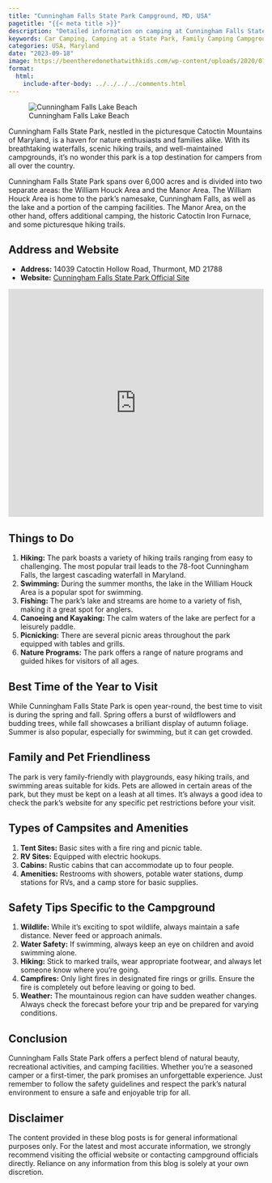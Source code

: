 ```yaml
---
title: "Cunningham Falls State Park Campground, MD, USA"
pagetitle: "{{< meta title >}}"
description: "Detailed information on camping at Cunningham Falls State Park, Maryland, USA."
keywords: Car Camping, Camping at a State Park, Family Camping Campground
categories: USA, Maryland
date: "2023-09-18"
image: https://beentheredonethatwithkids.com/wp-content/uploads/2020/07/Cunningham-Falls-3-2048x1536.jpg
format:
  html:
    include-after-body: ../../../../comments.html
---
```


![Cunningham Falls Lake Beach](https://beentheredonethatwithkids.com/wp-content/uploads/2020/07/Cunningham-Falls-3-2048x1536.jpg){fig-alt="Cunningham Falls Lake Beach" .preview-image}

Cunningham Falls State Park, nestled in the picturesque Catoctin Mountains of Maryland, is a haven for nature enthusiasts and families alike. With its breathtaking waterfalls, scenic hiking trails, and well-maintained campgrounds, it's no wonder this park is a top destination for campers from all over the country.

Cunningham Falls State Park spans over 6,000 acres and is divided into two separate areas: the William Houck Area and the Manor Area. The William Houck Area is home to the park's namesake, Cunningham Falls, as well as the lake and a portion of the camping facilities. The Manor Area, on the other hand, offers additional camping, the historic Catoctin Iron Furnace, and some picturesque hiking trails.

## Address and Website
- **Address:**  14039 Catoctin Hollow Road, Thurmont, MD 21788   
- **Website:**  [Cunningham Falls State Park Official Site](https://dnr.maryland.gov/publiclands/Pages/western/cunningham.aspx)  


<iframe src="https://www.google.com/maps/embed?pb=!1m18!1m12!1m3!1d3073.191147168118!2d-77.46466312402808!3d39.62289977157821!2m3!1f0!2f0!3f0!3m2!1i1024!2i768!4f13.1!3m3!1m2!1s0x89c9c756d86bf04f%3A0x4a1fd19304826c3d!2s14039%20Catoctin%20Hollow%20Rd%2C%20Thurmont%2C%20MD%2021788!5e0!3m2!1sen!2sus!4v1695149059888!5m2!1sen!2sus" width="100%" height="450" style="border:0;" allowfullscreen="" loading="lazy" referrerpolicy="no-referrer-when-downgrade"></iframe>


## Things to Do

1. **Hiking:**  The park boasts a variety of hiking trails ranging from easy to challenging. The most popular trail leads to the 78-foot Cunningham Falls, the largest cascading waterfall in Maryland.   
2. **Swimming:**  During the summer months, the lake in the William Houck Area is a popular spot for swimming.   
3. **Fishing:**  The park's lake and streams are home to a variety of fish, making it a great spot for anglers.   
4. **Canoeing and Kayaking:**  The calm waters of the lake are perfect for a leisurely paddle.   
5. **Picnicking:**  There are several picnic areas throughout the park equipped with tables and grills.   
6. **Nature Programs:**  The park offers a range of nature programs and guided hikes for visitors of all ages.  

## Best Time of the Year to Visit

While Cunningham Falls State Park is open year-round, the best time to visit is during the spring and fall. Spring offers a burst of wildflowers and budding trees, while fall showcases a brilliant display of autumn foliage. Summer is also popular, especially for swimming, but it can get crowded.

## Family and Pet Friendliness

The park is very family-friendly with playgrounds, easy hiking trails, and swimming areas suitable for kids. Pets are allowed in certain areas of the park, but they must be kept on a leash at all times. It's always a good idea to check the park's website for any specific pet restrictions before your visit.

## Types of Campsites and Amenities

1. **Tent Sites:**  Basic sites with a fire ring and picnic table.   
2. **RV Sites:**  Equipped with electric hookups.   
3. **Cabins:**  Rustic cabins that can accommodate up to four people.   
4. **Amenities:**  Restrooms with showers, potable water stations, dump stations for RVs, and a camp store for basic supplies.  

## Safety Tips Specific to the Campground

1. **Wildlife:**  While it's exciting to spot wildlife, always maintain a safe distance. Never feed or approach animals.   
2. **Water Safety:**  If swimming, always keep an eye on children and avoid swimming alone.   
3. **Hiking:**  Stick to marked trails, wear appropriate footwear, and always let someone know where you're going.   
4. **Campfires:**  Only light fires in designated fire rings or grills. Ensure the fire is completely out before leaving or going to bed.   
5. **Weather:**  The mountainous region can have sudden weather changes. Always check the forecast before your trip and be prepared for varying conditions.  

## Conclusion

Cunningham Falls State Park offers a perfect blend of natural beauty, recreational activities, and camping facilities. Whether you're a seasoned camper or a first-timer, the park promises an unforgettable experience. Just remember to follow the safety guidelines and respect the park's natural environment to ensure a safe and enjoyable trip for all.


::: callout-important
## Disclaimer
The content provided in these blog posts is for general informational purposes only. For the latest and most accurate information, we strongly recommend visiting the official website or contacting campground officials directly. Reliance on any information from this blog is solely at your own discretion.
:::
